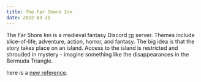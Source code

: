 ```yaml
---
title: The Far Shore Inn
date: 2022-03-21
---
```


The Far Shore Inn is a medieval fantasy Discord [rp](/seeds/roleplay) server.
Themes include slice-of-life, adventure, action, horror, and fantasy. The big
idea is that the story takes place on an island. Access to the island is
restricted and shrouded in mystery - imagine something like the disappearances
in the Bermuda Triangle.

here is a [new reference](/seeds/).
